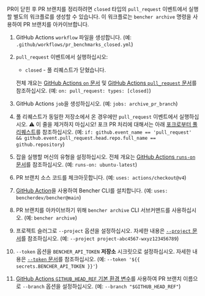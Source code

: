 
PR이 닫힌 후 PR 브랜치를 정리하려면 `closed` 타입의 `pull_request` 이벤트에서 실행할 별도의 워크플로를 생성할 수 있습니다. 이 워크플로는 `bencher archive` 명령을 사용하여 PR 브랜치를 아카이브합니다.

<PullRequestsClosedCode />

1. GitHub Actions `workflow` 파일을 생성합니다. (예: `.github/workflows/pr_benchmarks_closed.yml`)
2. `pull_request` 이벤트에서 실행하십시오:
   - `closed` - 풀 리퀘스트가 닫혔습니다.

   전체 개요는 [GitHub Actions `on` 문서][github actions on] 및 [GitHub Actions `pull_request` 문서][github action pull_request]를 참조하십시오.
   (예: `on: pull_request: types: [closed]`)
3. GitHub Actions `job`을 생성하십시오. (예: `jobs: archive_pr_branch`)
4. 풀 리퀘스트가 동일한 저장소에서 온 경우에만 `pull_request` 이벤트에서 실행하십시오.
   ⚠️ 이 줄을 제거하지 마십시오!
   포크 PR 처리에 대해서는 아래 [포크로부터 풀 리퀘스트][pull requests from forks]를 참조하십시오.
   (예: `if: github.event_name == 'pull_request' && github.event.pull_request.head.repo.full_name == github.repository`)
5. 잡을 실행할 머신의 유형을 설정하십시오.
   전체 개요는 [GitHub Actions `runs-on` 문서][github actions runs-on]를 참조하십시오.
   (예: `runs-on: ubuntu-latest`)
6. PR 브랜치 소스 코드를 체크아웃합니다.
   (예: `uses: actions/checkout@v4`)
7. [GitHub Action][bencher cli github action]을 사용하여 Bencher CLI를 설치합니다.
   (예: `uses: bencherdev/bencher@main`)
8.  PR 브랜치를 아카이브하기 위해 `bencher archive` CLI 서브커맨드를 사용하십시오.
   (예: `bencher archive`)
9.  프로젝트 슬러그로 `--project` 옵션을 설정하십시오.
    자세한 내용은 [`--project` 문서][project option]를 참조하십시오.
    (예: `--project project-abc4567-wxyz123456789`)
10. `--token` 옵션을 `BENCHER_API_TOKEN` **저장소** 시크릿으로 설정하십시오.
    자세한 내용은 [`--token` 문서][token option]를 참조하십시오.
    (예: `--token '${{ secrets.BENCHER_API_TOKEN }}'`)
11. [GitHub Actions `GITHUB_HEAD_REF` 기본 환경 변수][github default environment variables]를 사용하여 PR 브랜치 이름으로 `--branch` 옵션을 설정하십시오.
    (예: `--branch "$GITHUB_HEAD_REF"`)

[github actions on]: https://docs.github.com/ko/actions/using-workflows/workflow-syntax-for-github-actions#on
[github action pull_request]: https://docs.github.com/ko/webhooks/webhook-events-and-payloads#pull_request
[github actions runs-on]: https://docs.github.com/ko/actions/using-workflows/workflow-syntax-for-github-actions#jobsjob_idruns-on
[bencher cli github action]: https://github.com/marketplace/actions/bencher-cli
[github default environment variables]: https://docs.github.com/ko/actions/writing-workflows/choosing-what-your-workflow-does/store-information-in-variables

[project option]: /ko/docs/explanation/bencher-run/#--project-project
[token option]: /ko/docs/explanation/bencher-run/#--token-token

[pull requests from forks]: #pull-requests-from-forks